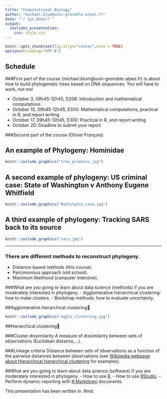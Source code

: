 ```yaml
---
title: "Computational Biology"
author: "michael.blum@univ-grenoble-alpes.fr"
date: "`r Sys.Date()`"
output:
  ioslides_presentation:
    css: style.css
---
```



```r
knitr::opts_chunk$set(fig.align="center",echo = TRUE)
options(Encoding="UTF-8")
```

## Schedule
###First part of the course (michael.blum@univ-grenoble-alpes.fr) is about how to build phylogenetic trees based on DNA sequences. You will have to work, not me!

- October 3, 09h45-12h45, D208: Introduction and mathematical computations
- October 10, 09h45-12h45, E300: Mathematical computations, practical in R, and report writing
- October 17, 09h45-12h45, E300:  Practical in R, and report writing
- October 20: Deadline to submit your report


###Second part of the course (Olivier François)

## An example of Phylogeny: Hominidae
```r
knitr::include_graphics("tree_primates.jpg")
```

## A second example of phylogeny: US criminal case: State of Washington v Anthony Eugene Whitfield
```r
knitr::include_graphics("Washington_case.jpg")
```

## A third example of phylogeny: Tracking SARS back to its source
```r
knitr::include_graphics("sars.jpg")
```

***
### There are different methods to reconstruct phylogeny.
- Distance-based methods (this course).
- Parcimonious approach (old school).
- Maximum likelihood (computer intensive).

###What are you going to learn about data science (methods) if you are moderately interested in phylogeny.
- Agglomerative hierarchical clustering: how to make clusters.
- Bootstrap methods: how to evaluate uncertainty.

##Agglomerative hierarchical clustering
```r
knitr::include_graphics("agglo_clustering.jpg")
```

##Hierarchical clustering

###Cluster dissimilarity
A measure of dissimilarity between sets of observations (Euclidean distance,…).

###Linkage criteria
Distance between sets of observations as a function 	of the pairwise distances between 	observations (see [Wikipedia webpage about Hierarchical hierarchical clustering](https://en.wikipedia.org/wiki/Hierarchical_clustering) for examples).

##What are you going to learn about data science (software) if you are moderately interested in phylogeny.
- How to use [R](https://cran.r-project.org/).
- How to use [RStudio](https://www.rstudio.com/).
- Perform dynamic reporting with [R Markdown](http://rmarkdown.rstudio.com/) documents.

This presentation has been written in .Rmd.


